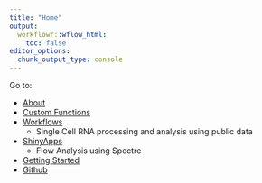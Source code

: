 ```yaml
---
title: "Home"
output:
  workflowr::wflow_html:
    toc: false
editor_options:
  chunk_output_type: console
---
```

 
Go to:
 
- [About](https://drthomasoneil.github.io/CVR-site/about.html)
- [Custom Functions](https://drthomasoneil.github.io/CVR-site/functions.html)
- [Workflows](https://drthomasoneil.github.io/CVR-site/workflows.html)
  - Single Cell RNA processing and analysis using public data
- [ShinyApps](https://drthomasoneil.github.io/CVR-site/apps.html)
  - Flow Analysis using Spectre
- [Getting Started](https://drthomasoneil.github.io/CVR-site/start.html)
- [Github](https://github.com/DrThomasOneil/CVR-site) 
